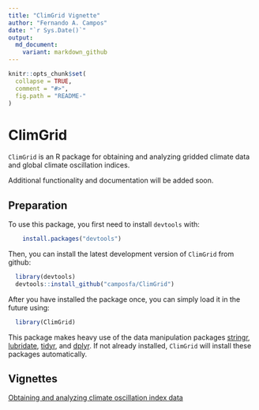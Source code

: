 ```yaml
---
title: "ClimGrid Vignette"
author: "Fernando A. Campos"
date: "`r Sys.Date()`"
output:
  md_document:
    variant: markdown_github
---
```


```r
knitr::opts_chunk$set(
  collapse = TRUE,
  comment = "#>",
  fig.path = "README-"
)
```

# ClimGrid

`ClimGrid` is an R package for obtaining and analyzing gridded climate data and global climate oscillation indices.

Additional functionality and documentation will be added soon.


## Preparation

To use this package, you first need to install `devtools` with:
```r
    install.packages("devtools")
```

Then, you can install the latest development version of `ClimGrid` from github:

```r
  library(devtools)
  devtools::install_github("camposfa/ClimGrid")
```

After you have installed the package once, you can simply load it in the future using:

```r
  library(ClimGrid)
```

This package makes heavy use of the data manipulation packages [stringr](http://cran.r-project.org/package=stringr), [lubridate](http://cran.r-project.org/package=lubridate), [tidyr](http://cran.r-project.org/package=tidyr), and [dplyr](http://cran.r-project.org/package=dplyr). If not already installed, `ClimGrid` will install these packages automatically.

## Vignettes

[Obtaining and analyzing climate oscillation index data](Climate.md)
